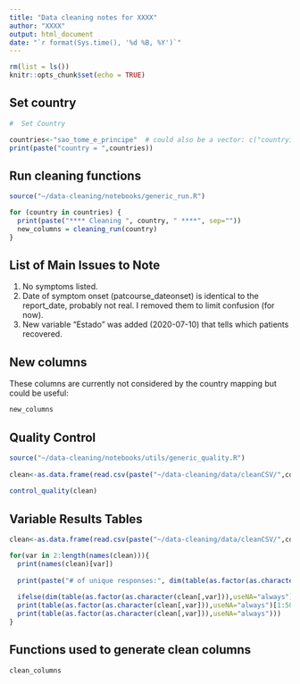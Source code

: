 ```yaml
---
title: "Data cleaning notes for XXXX"
author: "XXXX"
output: html_document
date: "`r format(Sys.time(), '%d %B, %Y')`"
---
```


```r
rm(list = ls())
knitr::opts_chunk$set(echo = TRUE)
```

## Set country
```r
#  Set Country

countries<-"sao_tome_e_principe"  # could also be a vector: c("country1","country2")
print(paste("country = ",countries))
```

## Run cleaning functions

```r
source("~/data-cleaning/notebooks/generic_run.R")

for (country in countries) {
  print(paste("**** Cleaning ", country, " ****", sep=""))
  new_columns = cleaning_run(country)
}

```

## List of Main Issues to Note
1. No symptoms listed. 
2. Date of symptom onset (patcourse_dateonset) is identical to the report_date, probably not real. I removed them to limit confusion (for now).
3. New variable "Estado" was added (2020-07-10) that tells which patients recovered. 

## New columns
These columns are currently not considered by the country mapping but could be useful:
```r

new_columns

```

## Quality Control

```r
source("~/data-cleaning/notebooks/utils/generic_quality.R")
 
clean<-as.data.frame(read.csv(paste("~/data-cleaning/data/cleanCSV/",country,"_clean.csv",sep=""),sep=";",stringsAsFactors = F))
 
control_quality(clean)

```

## Variable Results Tables

```r
clean<-as.data.frame(read.csv(paste("~/data-cleaning/data/cleanCSV/",country,"_clean.csv",sep=""),sep=";"))

for(var in 2:length(names(clean))){
  print(names(clean)[var])
  
  print(paste("# of unique responses:", dim(table(as.factor(as.character(clean[,var])),useNA="always"))))
  
  ifelse(dim(table(as.factor(as.character(clean[,var])),useNA="always"))>50,
  print(table(as.factor(as.character(clean[,var])),useNA="always")[1:50]),
  print(table(as.factor(as.character(clean[,var])),useNA="always")))
}
```

## Functions used to generate clean columns

```r
clean_columns
```
